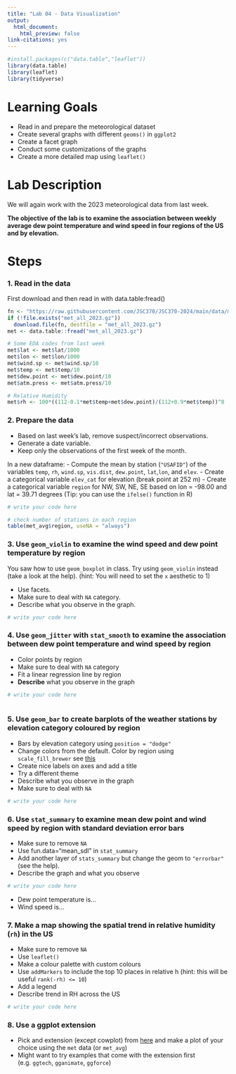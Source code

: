 ```yaml
---
title: "Lab 04 - Data Visualization"
output:
  html_document:
    html_preview: false
link-citations: yes
---
```




```r
#install.packages(c("data.table","leaflet"))
library(data.table)
library(leaflet)
library(tidyverse)
```

# Learning Goals

- Read in and prepare the meteorological dataset
- Create several graphs with different `geoms()` in `ggplot2`
- Create a facet graph
- Conduct some customizations of the graphs
- Create a more detailed map using `leaflet()`


# Lab Description

We will again work with the 2023 meteorological data from last week.

**The objective of the lab is to examine the association between weekly average dew point temperature and wind speed in four regions of the US and by elevation.**

# Steps

### 1. Read in the data

First download and then read in with data.table:fread()

```r
fn <- "https://raw.githubusercontent.com/JSC370/JSC370-2024/main/data/met_all_2023.gz"
if (!file.exists("met_all_2023.gz"))
  download.file(fn, destfile = "met_all_2023.gz")
met <- data.table::fread("met_all_2023.gz")
```
```r
# Some EDA codes from last week
met$lat <- met$lat/1000
met$lon <- met$lon/1000
met$wind.sp <- met$wind.sp/10
met$temp <- met$temp/10
met$dew.point <- met$dew.point/10
met$atm.press <- met$atm.press/10

# Relative Humidity
met$rh <- 100*((112-0.1*met$temp+met$dew.point)/(112+0.9*met$temp))^8
```

### 2. Prepare the data

- Based on last week's lab, remove suspect/incorrect observations.
- Generate a date variable.
- Keep only the observations of the first week of the month.

In a new dataframe:
- Compute the mean by station (`"USAFID"`) of the variables `temp`, `rh`, `wind.sp`, `vis.dist`, `dew.point`, `lat`,`lon`, and `elev`.
- Create a categorical variable `elev_cat` for elevation (break point at 252 m)
- Create a categorical variable `region` for NW, SW, NE, SE based on lon = -98.00 and lat = 39.71 degrees
(Tip: you can use the `ifelse()` function in R)

```r
# write your code here


```


```r
# check number of stations in each region
table(met_avg$region, useNA = "always")
```

### 3. Use `geom_violin` to examine the wind speed and dew point temperature by region

You saw how to use `geom_boxplot` in class. Try using `geom_violin` instead (take a look at the help).
(hint: You will need to set the `x` aesthetic to 1)

- Use facets.
- Make sure to deal with `NA` category.
- Describe what you observe in the graph.

```r
# write your code here

```


### 4. Use `geom_jitter` with `stat_smooth` to examine the association between dew point temperature and wind speed by region

- Color points by region
- Make sure to deal with `NA` category
- Fit a linear regression line by region
- **Describe** what you observe in the graph

```r
# write your code here
  
```


### 5. Use `geom_bar` to create barplots of the weather stations by elevation category coloured by region

- Bars by elevation category using `position = "dodge"`
- Change colors from the default. Color by region using `scale_fill_brewer` see [this](http://rstudio-pubs-static.s3.amazonaws.com/5312_98fc1aba2d5740dd849a5ab797cc2c8d.html)
- Create nice labels on axes and add a title
- Try a different theme
- Describe what you observe in the graph
- Make sure to deal with `NA`

```r
# write your code here

```

### 6. Use `stat_summary` to examine mean dew point and wind speed by region with standard deviation error bars

- Make sure to remove `NA`
- Use fun.data="mean_sdl" in `stat_summary`
- Add another layer of `stats_summary` but change the geom to `"errorbar"` (see the help).
- Describe the graph and what you observe

```r
# write your code here

```

- Dew point temperature is...
- Wind speed is...

### 7. Make a map showing the spatial trend in relative humidity (`rh`) in the US

- Make sure to remove `NA`
- Use `leaflet()`
- Make a colour palette with custom colours
- Use `addMarkers` to include the top 10 places in relative h (hint: this will be useful `rank(-rh) <= 10`)
- Add a legend
- Describe trend in RH across the US

```r
# write your code here

```


### 8. Use a ggplot extension

- Pick and extension (except cowplot) from [here](https://exts.ggplot2.tidyverse.org/gallery/) and make a plot of your choice using the `met` data (or `met_avg`)
- Might want to try examples that come with the extension first (e.g. `ggtech`, `gganimate`, `ggforce`)


